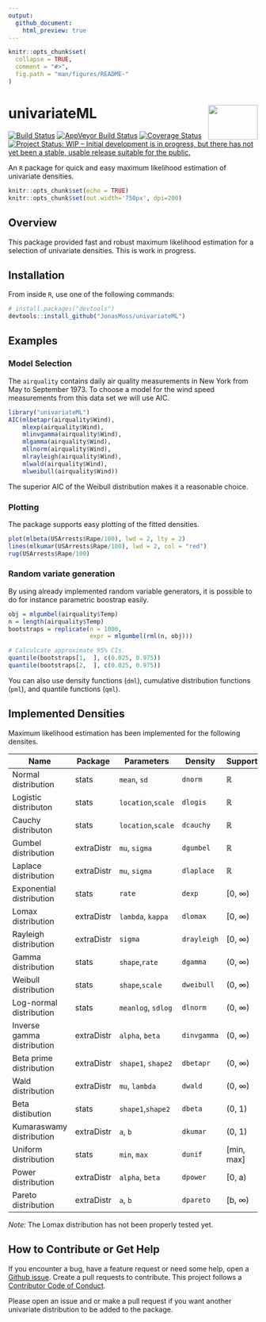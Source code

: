 ```yaml
---
output:
  github_document:
    html_preview: true
---
```


<!-- README.md is generated from README.Rmd. Please edit that file -->

```r
knitr::opts_chunk$set(
  collapse = TRUE,
  comment = "#>",
  fig.path = "man/figures/README-"
)
```

# univariateML <img src="man/figures/logo.png" align="right" width="100" height="70" />
[![Build Status](https://travis-ci.org/JonasMoss/univariateML.svg?branch=master)](https://travis-ci.org/JonasMoss/univariateML)
[![AppVeyor Build Status](https://ci.appveyor.com/api/projects/status/github/JonasMoss/univariateML?branch=master&svg=true)](https://ci.appveyor.com/project/JonasMoss/univariateML)
[![Coverage Status](https://codecov.io/gh/JonasMoss/univariateML/branch/master/graph/badge.svg)](https://codecov.io/gh/JonasMoss/univariateML?branch=master)
[![Project Status: WIP – Initial development is in progress, but there has not yet been a stable, usable release suitable for the public.](https://www.repostatus.org/badges/latest/wip.svg)](https://www.repostatus.org/#wip)

An `R` package for quick and easy maximum likelihood estimation of univariate densities.
```r
knitr::opts_chunk$set(echo = TRUE)
knitr::opts_chunk$set(out.width='750px', dpi=200)
```

## Overview
This package provided fast and robust maximum likelihood estimation for a 
selection of univariate densities. This is work in progress.

## Installation
From inside `R`, use one of the following commands:
```r
# install.packages("devtools")
devtools::install_github("JonasMoss/univariateML")
```

## Examples

### Model Selection
The `airquality` contains daily air quality measurements in New York from May to
September 1973. To choose a model for the wind speed measurements from this 
data set we will use AIC.

```R
library("univariateML")
AIC(mlbetapr(airquality$Wind),
    mlexp(airquality$Wind),
    mlinvgamma(airquality$Wind),
    mlgamma(airquality$Wind),
    mllnorm(airquality$Wind),
    mlrayleigh(airquality$Wind),
    mlwald(airquality$Wind),
    mlweibull(airquality$Wind))
```
The superior AIC of the Weibull distribution makes it a reasonable choice. 

### Plotting
The package supports easy plotting of the fitted densities. 

```r
plot(mlbeta(USArrests$Rape/100), lwd = 2, lty = 2)
lines(mlkumar(USArrests$Rape/100), lwd = 2, col = "red")
rug(USArrests$Rape/100)

```

### Random variate generation 
By using already implemented random variable generators, it is possible to do
for instance parametric boostrap easily.

```r
obj = mlgumbel(airquality$Temp)
n = length(airquality$Temp)
bootstraps = replicate(n = 1000, 
                       expr = mlgumbel(rml(n, obj)))

# Calculcate approximate 95% CIs.
quantile(bootstraps[1,  ], c(0.025, 0.975))
quantile(bootstraps[2,  ], c(0.025, 0.975))

```

You can also use density functions (`dml`), cumulative distribution functions (`pml`), 
and quantile functions (`qml`).

## Implemented Densities
Maximum likelihood estimation has been implemented for the following densites.

| Name                       | Package    | Parameters                  | Density     | Support    |
|----------------------------|------------|-----------------------------|-------------|------------|
| Normal distribution        | stats      | `mean`, `sd`                | `dnorm`     | ℝ          | 
| Logistic distributon       | stats      | `location`,`scale`          | `dlogis`    | ℝ          |
| Cauchy distributon         | stats      | `location`,`scale`          | `dcauchy`   | ℝ          |
| Gumbel distribution        | extraDistr | `mu`, `sigma`               | `dgumbel`   | ℝ          |
| Laplace distribution       | extraDistr | `mu`, `sigma`               | `dlaplace`  | ℝ          |
| Exponential distribution   | stats      | `rate`                      | `dexp`      | [0, ∞)     |
| Lomax distribution         | extraDistr | `lambda`, `kappa`           | `dlomax`    | [0, ∞)     |
| Rayleigh distribution      | extraDistr | `sigma`                     | `drayleigh` | [0, ∞)     |
| Gamma distribution         | stats      | `shape`,`rate`              | `dgamma`    | (0, ∞)     |
| Weibull distribution       | stats      | `shape`,`scale`             | `dweibull`  | (0, ∞)     |
| Log-normal distribution    | stats      | `meanlog`, `sdlog`          | `dlnorm`    | (0, ∞)     |
| Inverse gamma distribution | extraDistr | `alpha`, `beta`             | `dinvgamma` | (0, ∞)     |
| Beta prime distribution    | extraDistr | `shape1`, `shape2`          | `dbetapr`   | (0, ∞)     |
| Wald distribution          | extraDistr | `mu`, `lambda`              | `dwald`     | (0, ∞)     |
| Beta distibution           | stats      | `shape1`,`shape2`           | `dbeta`     | (0, 1)     | 
| Kumaraswamy distribution   | extraDistr | `a`, `b`                    | `dkumar`    | (0, 1)     |
| Uniform distribution       | stats      | `min`, `max`                | `dunif`     | [min, max] |
| Power distribution         | extraDistr | `alpha`, `beta`             | `dpower`    | [0, a)     |
| Pareto distribution        | extraDistr | `a`, `b`                    | `dpareto`   | [b, ∞)     |

*Note:* The Lomax distribution has not been properly tested yet.

## How to Contribute or Get Help
If you encounter a bug, have a feature request or need some help, open a [Github issue](https://github.com/JonasMoss/univariateML/issues). Create a pull requests
to contribute. This project follows a [Contributor Code of Conduct](https://www.contributor-covenant.org/version/1/4/code-of-conduct.md).

Please open an issue and or make a pull request if you want another univariate 
distribution to be added to the package. 
